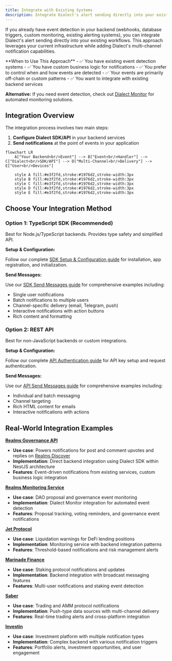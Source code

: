 ```yaml
---
title: Integrate with Existing Systems
description: Integrate Dialect's alert sending directly into your existing workflows and event detection systems
---
```


If you already have event detection in your backend (webhooks, database triggers, custom monitoring, existing alerting systems), you can integrate Dialect's alert sending directly into your existing workflows. This approach leverages your current infrastructure while adding Dialect's multi-channel notification capabilities.

<Info>
**When to Use This Approach**
- ✅ You have existing event detection systems
- ✅ You have custom business logic for notifications  
- ✅ You prefer to control when and how events are detected
- ✅ Your events are primarily off-chain or custom patterns
- ✅ You want to integrate with existing backend services

**Alternative:** If you need event detection, check out [Dialect Monitor](/alerts/alerts-and-monitoring/setup-event-detection) for automated monitoring solutions.
</Info>

## Integration Overview

The integration process involves two main steps:

1. **Configure Dialect SDK/API** in your backend services
2. **Send notifications** at the point of events in your application

```mermaid
flowchart LR
    A["Your Backend<br/>Event"] --> B["Event<br/>Handler"] --> C["Dialect<br/>SDK/API"] --> D["Multi-Channel<br/>Delivery"] --> E["User<br/>Devices"]
    
    style A fill:#e3f2fd,stroke:#1976d2,stroke-width:3px
    style B fill:#e3f2fd,stroke:#1976d2,stroke-width:3px
    style C fill:#e3f2fd,stroke:#1976d2,stroke-width:3px
    style D fill:#e3f2fd,stroke:#1976d2,stroke-width:3px
    style E fill:#e3f2fd,stroke:#1976d2,stroke-width:3px
```

## Choose Your Integration Method

### Option 1: TypeScript SDK (Recommended)

Best for Node.js/TypeScript backends. Provides type safety and simplified API.

**Setup & Configuration:**

Follow our complete [SDK Setup & Configuration guide](/alerts/send/sdk/setup-configuration) for installation, app registration, and initialization.

**Send Messages:**

Use our [SDK Send Messages guide](/alerts/send/sdk/send-messages) for comprehensive examples including:
- Single user notifications
- Batch notifications to multiple users
- Channel-specific delivery (email, Telegram, push)
- Interactive notifications with action buttons
- Rich content and formatting

### Option 2: REST API

Best for non-JavaScript backends or custom integrations.

**Setup & Configuration:**

Follow our complete [API Authentication guide](/alerts/send/api/authentication) for API key setup and request authentication.

**Send Messages:**

Use our [API Send Messages guide](/alerts/send/api/send-messages) for comprehensive examples including:
- Individual and batch messaging
- Channel targeting
- Rich HTML content for emails
- Interactive notifications with actions

## Real-World Integration Examples

**[Realms Governance API](https://github.com/dialectlabs/governance-api)**
- **Use case**: Powers notifications for post and comment upvotes and replies on [Realms Discover](https://app.realms.today/discover)
- **Implementation**: Direct backend integration using Dialect SDK within NestJS architecture
- **Features**: Event-driven notifications from existing services, custom business logic integration

**[Realms Monitoring Service](https://github.com/dialectlabs/realms-monitoring-service)**
- **Use case**: DAO proposal and governance event monitoring
- **Implementation**: Dialect Monitor integration for automated event detection
- **Features**: Proposal tracking, voting reminders, and governance event notifications

**[Jet Protocol](https://github.com/dialectlabs/jet-monitoring-service)**
- **Use case**: Liquidation warnings for DeFi lending positions
- **Implementation**: Monitoring service with backend integration patterns
- **Features**: Threshold-based notifications and risk management alerts

**[Marinade Finance](https://github.com/dialectlabs/marinade-monitoring-service)**
- **Use case**: Staking protocol notifications and updates
- **Implementation**: Backend integration with broadcast messaging features
- **Features**: Multi-user notifications and staking event detection

**[Saber](https://github.com/dialectlabs/saber-monitoring-service)**
- **Use case**: Trading and AMM protocol notifications
- **Implementation**: Push-type data sources with multi-channel delivery
- **Features**: Real-time trading alerts and cross-platform integration

**[Investin](https://github.com/dialectlabs/investin-monitoring-service)**
- **Use case**: Investment platform with multiple notification types
- **Implementation**: Complex backend with various notification triggers
- **Features**: Portfolio alerts, investment opportunities, and user engagement
